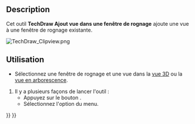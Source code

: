 <languages/>

{{Docnav/fr
|
|
|[[TechDraw_Workbench/fr|Atelier TechDraw]]
|IconL=
|IconR=
|IconC=Workbench_TechDraw.svg
}}

{{VeryImportantMessage|Cet outil est obsolète, il n'est plus disponible dans {{VersionPlus/fr|1.0}}.<br>Les vues peuvent maintenant être glissées et déposées vers et depuis les [[TechDraw_ClipGroup/fr|Fenêtres de rognage]] dans la [[Tree_view/fr|vue en arborescence]].}}

{{GuiCommand/fr
|Name=TechDraw ClipGroupAdd
|Name/fr=TechDraw Ajout vue dans une fenêtre de rognage
|MenuLocation=TechDraw → Vues de rognage → Ajouter une vue à la fenêtre de rognage
|Workbenches=[[TechDraw_Workbench/fr|TechDraw]]
|SeeAlso=
}}

==Description== 

Cet outil '''TechDraw Ajout vue dans une fenêtre de rognage''' ajoute une vue à une fenêtre de rognage existante. 

[[Image:TechDraw Clipview.png]]
{{Caption|Fenêtre de rognage de différentes vues existantes}}

<span id="Usage"></span>
==Utilisation== 

* Sélectionnez une fenêtre de rognage et une vue dans la [[3D_view/fr|vue 3D]] ou la [[Tree_view/fr|vue en arborescence]].
# Il y a plusieurs façons de lancer l'outil :
#* Appuyez sur le bouton {{Button|[[Image:TechDraw_ClipGroupAdd.svg|16px]] [[TechDraw_ClipGroupAdd/fr|Ajouter une vue à la fenêtre de rognage]]}}.
#* Sélectionnez l'option {{MenuCommand|TechDraw → Vues de rognage → [[Image:TechDraw_ClipGroupAdd.svg|16px]] Ajouter une vue à la fenêtre de rognage}} du menu.


{{Docnav/fr
|
|
|[[TechDraw_Workbench/fr|Atelier TechDraw]]
|IconL=
|IconR=
|IconC=Workbench_TechDraw.svg
}}

{{TechDraw Tools navi{{#translation:}}}}
{{Userdocnavi{{#translation:}}}}
{{clear}}